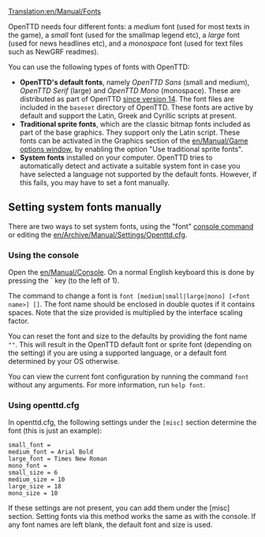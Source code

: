 [[Translation:en/Manual/Fonts]]
{{en/Manual/Navigation}}

OpenTTD needs four different fonts: a ''medium'' font (used for most texts in the game), a ''small'' font (used for the smallmap legend etc), a ''large'' font (used for news headlines etc), and a ''monospace'' font (used for text files such as NewGRF readmes).

You can use the following types of fonts with OpenTTD:
* '''OpenTTD's default fonts''', namely ''OpenTTD Sans'' (small and medium), ''OpenTTD Serif'' (large) and ''OpenTTD Mono'' (monospace). These are distributed as part of OpenTTD [https://github.com/OpenTTD/OpenTTD/pull/11593 since version 14]. The font files are included in the <code>baseset</code> directory of OpenTTD. These fonts are active by default and support the Latin, Greek and Cyrillic scripts at present.
* '''Traditional sprite fonts''', which are the classic bitmap fonts included as part of the base graphics. They support only the Latin script. These fonts can be activated in the Graphics section of the [[en/Manual/Game options window]], by enabling the option "Use traditional sprite fonts".
* '''System fonts''' installed on your computer. OpenTTD tries to automatically detect and activate a suitable system font in case you have selected a language not supported by the default fonts. However, if this fails, you may have to set a font manually. 

== Setting system fonts manually ==
There are two ways to set system fonts, using the "font" [[en/Manual/Console Commands|console command]] or editing the [[en/Archive/Manual/Settings/Openttd.cfg]].

=== Using the console ===
Open the [[en/Manual/Console]]. On a normal English keyboard this is done by pressing the ` key (to the left of 1).

The command to change a font is <code>font [medium|small|large|mono] [<nowiki><font name></nowiki>] [<size>]</code>. The font name should be enclosed in double quotes if it contains spaces. Note that the size provided is multiplied by the interface scaling factor.

You can reset the font and size to the defaults by providing the font name <code>""</code>. This will result in the OpenTTD default font or sprite font (depending on the setting) if you are using a supported language, or a default font determined by your OS otherwise. 

You can view the current font configuration by running the command <code>font</code> without any arguments. For more information, run <code>help font</code>.

=== Using openttd.cfg ===
In openttd.cfg, the following settings under the <code>[misc]</code> section determine the font (this is just an example):
<pre>
small_font = 
medium_font = Arial Bold
large_font = Times New Roman
mono_font = 
small_size = 6
medium_size = 10
large_size = 18
mono_size = 10
</pre>
If these settings are not present, you can add them under the [misc] section. Setting fonts via this method works the same as with the console. If any font names are left blank, the default font and size is used.
